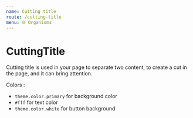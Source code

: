 ```yaml
---
name: Cutting title
route: /cutting-title
menu: 🌐 Organisms
---
```



# CuttingTitle

Cutting title is used in your page to separate two content, to create a cut in the page, and it can bring attention.

Colors :

- `theme.color.primary` for background color
- `#fff` for text color
- `theme.color.white` for button background

<Playground fullBleed noPadding>
  <CuttingTitle
    title="50% off on La Fourchette website"
    image={{
      src:
        'https://wroomdev.s3.amazonaws.com/tutoblanktemplate%2F97109f41-140e-4dc9-a2c8-96fb10f14051_star.gif',
      alt: 'Random picture',
    }}
    action={{
      url: 'https://www.lafourchette.com/',
      label: 'Visit La Fourchette',
    }}
  />
</Playground>

